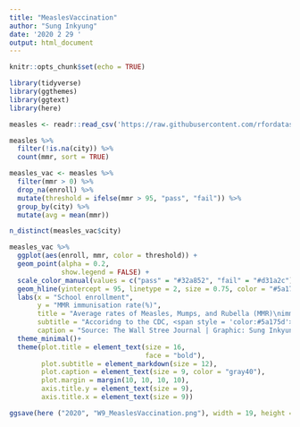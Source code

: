 ```yaml
---
title: "MeaslesVaccination"
author: "Sung Inkyung"
date: '2020 2 29 '
output: html_document
---
```


```r
knitr::opts_chunk$set(echo = TRUE)
```

```r
library(tidyverse)
library(ggthemes)
library(ggtext)
library(here)
```

```r
measles <- readr::read_csv('https://raw.githubusercontent.com/rfordatascience/tidytuesday/master/data/2020/2020-02-25/measles.csv')

measles %>% 
  filter(!is.na(city)) %>% 
  count(mmr, sort = TRUE) 
```


```r
measles_vac <- measles %>% 
  filter(mmr > 0) %>% 
  drop_na(enroll) %>% 
  mutate(threshold = ifelse(mmr > 95, "pass", "fail")) %>% 
  group_by(city) %>% 
  mutate(avg = mean(mmr))

n_distinct(measles_vac$city)
```


```r
measles_vac %>% 
  ggplot(aes(enroll, mmr, color = threshold)) +
  geom_point(alpha = 0.2,
             show.legend = FALSE) +
  scale_color_manual(values = c("pass" = "#32a852", "fail" = "#d31a2c")) +
  geom_hline(yintercept = 95, linetype = 2, size = 0.75, color = "#5a175d") +
  labs(x = "School enrollment",
       y = "MMR immunisation rate(%)",
       title = "Average rates of Measles, Mumps, and Rubella (MMR)\nimmunisation across US schools in 3207 cities",
       subtitle = "Accoridng to the CDC, <span style = 'color:#5a175d'>**95%**</span>of a population needs to be vaccinated<br>to stop the spread of measles and preserve herd immunity.<br>Many cities appear to fall below this threshold.",
       caption = "Source: The Wall Stree Journal | Graphic: Sung Inkyung") +
  theme_minimal()+
  theme(plot.title = element_text(size = 16, 
                                  face = "bold"),
        plot.subtitle = element_markdown(size = 12),
        plot.caption = element_text(size = 9, color = "gray40"),
        plot.margin = margin(10, 10, 10, 10),
        axis.title.y = element_text(size = 9),
        axis.title.x = element_text(size = 9))

ggsave(here ("2020", "W9_MeaslesVaccination.png"), width = 19, height = 17, units = "cm")
```

